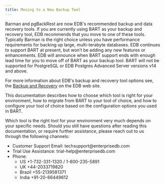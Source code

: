 ```yaml
---
title: Moving to a New Backup Tool 
---
```

Barman and pgBackRest are now EDB's recommended backup and data recovery tools. If you are currently using BART as your backup and recovery tool, EDB recommends that you move to one of these tools. Typically Barman is the right choice unless you have performance requirements for backing up large, multi-terabyte databases. EDB continues to support BART at present, but won’t be adding any new features or enhancements.  EDB will announce when BART support ends with enough lead time for you to move off of BART as your backup tool. BART will not be supported for PostgreSQL or EDB Postgres Advanced Server versions v14 and above.

For more information about EDB's backup and recovery tool options see, the [Backup and Recovery](https://www.enterprisedb.com/products/postgresql-database-auto-backup-recovery-restore-script-tools) on the EDB web site.

This documentation describes how to choose which tool is right for your environment, how to migrate from BART to your tool of choice, and how to configure your tool of choice based on the configuration options you used in BART.

Which tool is the right tool for your environment very much depends on
your specific needs. Should you still have questions after reading this documentation, or require
further assistance, please reach out to us through the following
channels:

- Customer Support Email: techsupport\@enterprisedb.com
- Trial Use Assistance: trial-help\@enterprisedb.com
- Phone:
    - US +1-732-331-1320 / 1-800-235-5891
    - UK +44-2033719820
    - Brazil +55-2139581371
    - India +91-20-66449612








